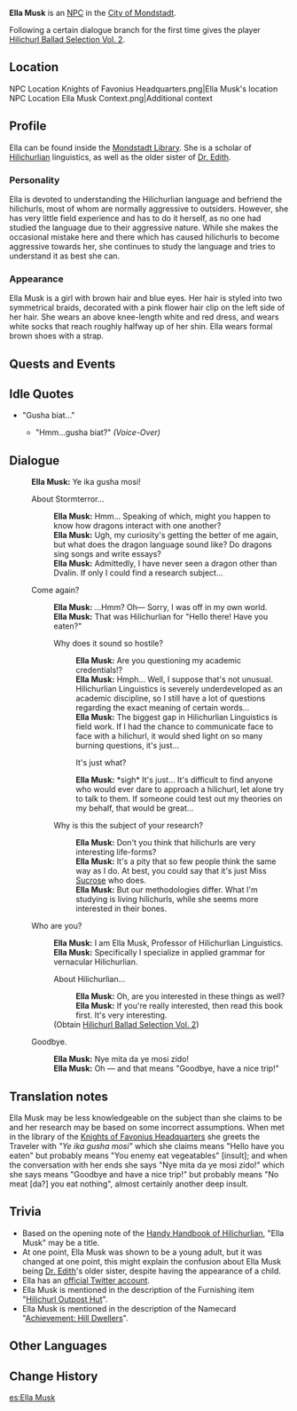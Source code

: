 {{Character Infobox
|type             = NPC
|image            = NPC Ella Musk.png
|region           = Mondstadt
|affiliation      = Musk Family
|title            = Scholar of Hilichurlian Linguistics
|dialoguereward   = {{Card|Hilichurl Ballad Selection|Vol. II|type = Book|rarity = 3}}
|ancestry         = Musk Family
|sibling          = Dr. Edith
|relative         = Jacob Musk
|relativeNote     = Ancestor
}}
'''Ella Musk''' is an [[NPC]] in the [[City of Mondstadt]].

Following a certain dialogue branch for the first time gives the player [[Hilichurl Ballad Selection#Vol. 2|Hilichurl Ballad Selection Vol. 2]].

==Location==
<gallery hideaddbutton="true" captionalign="center">
NPC Location Knights of Favonius Headquarters.png|Ella Musk's location
NPC Location Ella Musk Context.png|Additional context
</gallery>

==Profile==
Ella can be found inside the [[Mondstadt Library]]. She is a scholar of [[Hilichurlian]] linguistics, as well as the <!-- Until Dr. Edith's voiceline is changed to reflect Ella Musk's current character model, she is to remain the older sister -->older sister of [[Dr. Edith]].

===Personality===
Ella is devoted to understanding the Hilichurlian language and befriend the hilichurls, most of whom are normally aggressive to outsiders. However, she has very little field experience and has to do it herself, as no one had studied the language due to their aggressive nature. While she makes the occasional mistake here and there which has caused hilichurls to become aggressive towards her, she continues to study the language and tries to understand it as best she can.

===Appearance===
Ella Musk is a girl with brown hair and blue eyes. Her hair is styled into two symmetrical braids, decorated with a pink flower hair clip on the left side of her hair. She wears an above knee-length white and red dress, and wears white socks that reach roughly halfway up of her shin. Ella wears formal brown shoes with a strap.

==Quests and Events==
{{Quest Appearances}}

==Idle Quotes==
* "Gusha biat..."
** {{A|VO Ella Musk 01.ogg}} "Hmm...gusha biat?" ''(Voice-Over)''

==Dialogue==
{{Dialogue start}}
:'''Ella Musk:''' Ye ika gusha mosi!
:{{DIcon}} About Stormterror...
::'''Ella Musk:''' Hmm... Speaking of which, might you happen to know how dragons interact with one another?
::'''Ella Musk:''' Ugh, my curiosity's getting the better of me again, but what does the dragon language sound like? Do dragons sing songs and write essays?
::'''Ella Musk:''' Admittedly, I have never seen a dragon other than Dvalin. If only I could find a research subject...
:{{DIcon}} Come again?
::'''Ella Musk:''' ...Hmm? Oh&mdash; Sorry, I was off in my own world.
::'''Ella Musk:''' That was Hilichurlian for "Hello there! Have you eaten?"
::{{DIcon}} Why does it sound so hostile?
:::'''Ella Musk:''' Are you questioning my academic credentials!?
:::'''Ella Musk:''' Hmph... Well, I suppose that's not unusual. Hilichurlian Linguistics is severely underdeveloped as an academic discipline, so I still have a lot of questions regarding the exact meaning of certain words...
:::'''Ella Musk:''' The biggest gap in Hilichurlian Linguistics is field work. If I had the chance to communicate face to face with a hilichurl, it would shed light on so many burning questions, it's just...
:::{{DIcon}} It's just what?
:::'''Ella Musk:''' *sigh* It's just... It's difficult to find anyone who would ever dare to approach a hilichurl, let alone try to talk to them. If someone could test out my theories on my behalf, that would be great...
::{{DIcon}} Why is this the subject of your research?
:::'''Ella Musk:''' Don't you think that hilichurls are very interesting life-forms?
:::'''Ella Musk:''' It's a pity that so few people think the same way as I do. At best, you could say that it's just Miss [[Sucrose]] who does.
:::'''Ella Musk:''' But our methodologies differ. What I'm studying is living hilichurls, while she seems more interested in their bones.
:{{DIcon}} Who are you?
::'''Ella Musk:''' I am Ella Musk, Professor of Hilichurlian Linguistics.
::'''Ella Musk:''' Specifically I specialize in applied grammar for vernacular Hilichurlian.
::{{DIcon|Reward}} About Hilichurlian...
:::'''Ella Musk:''' Oh, are you interested in these things as well?
:::'''Ella Musk:''' If you're really interested, then read this book first. It's very interesting.
::;(Obtain [[Hilichurl Ballad Selection#Vol. 2|Hilichurl Ballad Selection Vol. 2]])
:{{DIcon}} Goodbye.
::'''Ella Musk:''' Nye mita da ye mosi zido!
::'''Ella Musk:''' Oh &mdash; and that means "Goodbye, have a nice trip!"
{{Dialogue end}}

==Translation notes==
{{main|Hilichurlian}}
Ella Musk may be less knowledgeable on the subject than she claims to be and her research may be based on some incorrect assumptions. When met in the library of the [[Knights of Favonius Headquarters]] she greets the Traveler with ''"Ye ika gusha mosi"'' which she claims means "Hello have you eaten" but probably means "You enemy eat vegeatables" [insult]; and when the conversation with her ends she says "Nye mita da ye mosi zido!" which she says means "Goodbye and have a nice trip!" but probably means "No meat [da?] you eat nothing", almost certainly another deep insult.

==Trivia==
* Based on the opening note of the [[Handy Handbook of Hilichurlian]], "Ella Musk" may be a title.
* At one point, Ella Musk was shown to be a young adult, but it was changed at one point, this might explain the confusion about Ella Musk being [[Dr. Edith]]'s older sister, despite having the appearance of a child.
* Ella has an [https://twitter.com/Paimon2theMoon official Twitter account].
* Ella Musk is mentioned in the description of the Furnishing item "[[Hilichurl Outpost Hut]]".
* Ella Musk is mentioned in the description of the Namecard "[[Achievement: Hill Dwellers]]".

==Other Languages==
{{Other Languages|default_hidden = 1
|en      = Ella Musk
|zhs     = 艾拉・马斯克
|zhs_rm  = Àilā Mǎsīkè
|zht     = 艾拉・馬斯克
|zht_rm  = Àilā Mǎsīkè
|ja      = エラ・マスク
|ja_rm   = Era Masuku
|ko      = 엘라・머스크
|ko_rm   = Ella Meoseukeu
|es      = Ella Musk
|fr      = Ella Musk
|ru      = Элла Маск
|th      = Ella Musk
|vi      = Ella Musk
|de      = Ella Musk
|id      = Ella Musk
|pt      = Ella Musk
}}

==Change History==
{{Change History|1.0}}

[[es:Ella Musk]]